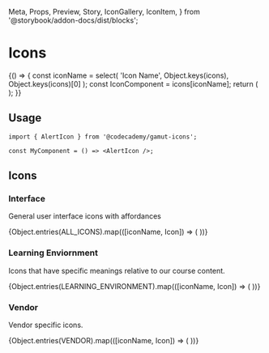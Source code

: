   Meta,
  Props,
  Preview,
  Story,
  IconGallery,
  IconItem,
} from '@storybook/addon-docs/dist/blocks';


<Meta title="Core|Atoms/Icons" component={AlertIcon} />

# Icons

<StoryStatus status="ready" />

<Preview>
  <Story name="Editable Icon">
    {() => {
      const iconName = select(
        'Icon Name',
        Object.keys(icons),
        Object.keys(icons)[0]
      );
      const IconComponent = icons[iconName];
      return (
        <IconComponent
          size={number('size', 40)}
          style={{
            color: select('color', selectableColors, 'black'),
            backgroundColor: select(
              'backgroundColor',
              selectableColors,
              'white'
            ),
          }}
        />
      );
    }}
  </Story>
</Preview>

<Props of={AlertIcon} />

## Usage

```tsx
import { AlertIcon } from '@codecademy/gamut-icons';

const MyComponent = () => <AlertIcon />;
```

## Icons

### Interface

General user interface icons with affordances

<IconGallery>
  {Object.entries(ALL_ICONS).map(([iconName, Icon]) => (
    <IconItem key={iconName} name={iconName}>
      <Icon size={64} color={selectableColors.black} />
    </IconItem>
  ))}
</IconGallery>

### Learning Enviornment

Icons that have specific meanings relative to our course content.

<IconGallery>
  {Object.entries(LEARNING_ENVIRONMENT).map(([iconName, Icon]) => (
    <IconItem key={iconName} name={iconName}>
      <Icon size={64} color={selectableColors.black} />
    </IconItem>
  ))}
</IconGallery>

### Vendor

Vendor specific icons.

<IconGallery>
  {Object.entries(VENDOR).map(([iconName, Icon]) => (
    <IconItem key={iconName} name={iconName}>
      <Icon size={64} color={selectableColors.black} />
    </IconItem>
  ))}
</IconGallery>
